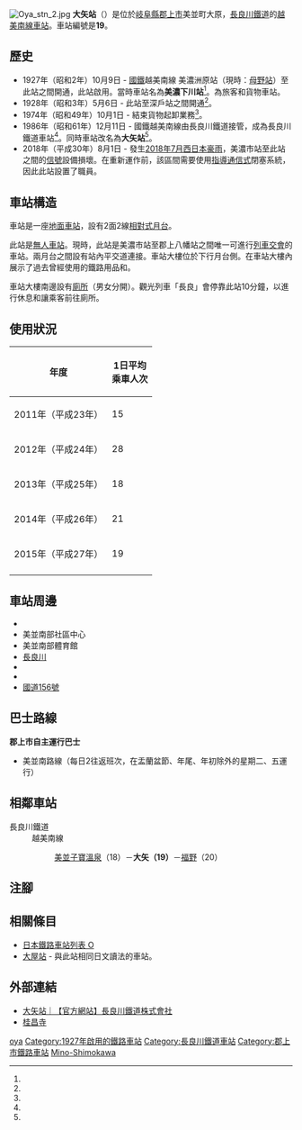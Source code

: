 {{NoteTA
|T=zh-hans:大矢站;zh-hk:大矢站;zh-tw:大矢車站;
|1=zh-hans:大矢站;zh-hk:大矢站;zh-tw:大矢車站;
}}
{{Infobox station
|公司色 = blue
|站名 = 大矢*
|圖片 = Oya stn 1.jpg
|圖片說明 = 車站大樓
|日文原名 = 大矢
|平假名 = おおや
|羅馬拼音 = Ōya
|副站名 = 
|電報略號 = オヤ<br/>ミシ（轉換前）
|所在地 = {{JPN}}[[岐阜縣|岐阜縣]][[郡上市|郡上市]]美並町大原
|座標 = {{coord|35|38|14.51|N|136|57|0.79|E|type:railwaystation_region:JP-24|display=inline,title}}
|車站構造 = [[地面車站|地面車站]]
|月台配置 = 2面2線
|啟用年月日 = 1927年（昭和2年）10月9日<ref name="sone26">{{Cite book|author={{Translink|ja|曽根悟|曾根悟}}（監修）|title=週刊 歴史でめぐる鉄道全路線 公営鉄道・私鉄|editor=朝日新聞出版分冊百科編集部（編集）|publisher={{Translink|ja|朝日新聞出版}}|series=週刊朝日百科|volume=26号 長良川鉄道・明知鉄道・樽見鉄道・三岐鉄道・伊勢鉄道|date=2011-09-18|page=10-11|language=ja}}</ref>
|廢站年月日 = 
|乘客人數 = 19
|上下車人次 = 
|統計年度 = 2015
|轉車 = 
|全寬備註 = [[無人車站|無人車站]]<br>*在1986年，車站曾名為美濃下川站。
|adjacent = {{Adjacent stations|system=長良川鐵道|line=越美南線|left=美並子寶溫泉|right=福野|note-left=18<br>1.2km|note-mid=19<br>距離[[美濃太田站|美濃太田]]31.8km|note-right=20<br>1.1km}}
}}
[[File:Oya_stn_2.jpg|thumb]]
'''大矢站'''（{{jpn|j=大矢駅|hg=おおやえき|rm=Ōya eki|f=y}}）是位於[[岐阜縣|岐阜縣]][[郡上市|郡上市]]美並町大原，[[長良川鐵道|長良川鐵道]]的[[越美南線|越美南線]][[鐵路車站|車站]]。車站編號是'''19'''。

==歷史==
* 1927年（昭和2年）10月9日 - [[日本國有鉄道|國鐵]]越美南線 美濃洲原站（現時：[[母野站|母野站]]）至此站之間開通，此站啟用。當時車站名為'''美濃下川站'''<ref name="sone26"/>。為旅客和貨物車站。
* 1928年（昭和3年）5月6日 - 此站至深戶站之間開通<ref name="sone26"/>。
* 1974年（昭和49年）10月1日 - 結束貨物起卸業務<ref name="sone26"/>。
* 1986年（昭和61年）12月11日 - 國鐵越美南線由長良川鐵道接管，成為長良川鐵道車站<ref name="sone26"/>。同時車站改名為'''大矢站'''<ref name="sone26"/>。
* 2018年（平成30年）8月1日 - 發生[[2018年7月西日本豪雨|2018年7月西日本豪雨]]，美濃市站至此站之間的[[日本鐵路信號|信號]]設備損壞。在重新運作前，該區間需要使用[[閉塞_(鐵路)|指導通信式]]閉塞系統，因此此站設置了職員。

== 車站構造 ==
車站是一座[[地面車站|地面車站]]，設有2面2線[[相對式月台|相對式月台]]。

此站是[[無人車站|無人車站]]。現時，此站是美濃市站至郡上八幡站之間唯一可進行[[列車交會|列車交會]]的車站。兩月台之間設有站內平交道連接。車站大樓位於下行月台側。在車站大樓內展示了過去曾經使用的鐵路用品和{{Translink|ja|鉄道写真|鐵路相片|相片}}。

車站大樓南邊設有[[廁所|廁所]]（男女分開）。觀光列車「長良」會停靠此站10分鐘，以進行休息和讓乘客前往廁所。

== 使用狀況 ==
{| class="wikitable"  style="text-align:right;"
|-
!rowspan="1"|年度
!colspan="2"|1日平均<br>乘車人次
|-
|2011年（平成23年） ||15
|-
|2012年（平成24年） ||28
|-
|2013年（平成25年） ||18
|-
|2014年（平成26年） ||21
|-
|2015年（平成27年） ||19
|-
|}

== 車站周邊 ==
*{{Translink|ja|桂昌寺 (郡上市)|桂昌寺 (郡上市)|桂昌寺}}
*美並南部社區中心
*美並南部體育館
*[[長良川|長良川]]
*{{Translink|ja|岐阜県道324号白山美濃線|岐阜縣道324號白山美濃線}}
*{{Translink|ja|岐阜県道325号大原富之保線|岐阜縣道325號大原富之保線}}
*[[國道156號|國道156號]]

== 巴士路線 ==
'''郡上市自主運行巴士'''
*美並南路線（每日2往返班次，在盂蘭盆節、年尾、年初除外的星期二、五運行）

== 相鄰車站 ==
; 長良川鐵道
: 越美南線
:: [[美並子寶溫泉站|美並子寶溫泉]]（18）－'''大矢（19）'''－[[福野站_(岐阜縣)|福野]]（20）
== 注腳 ==
{{Reflist}}
== 相關條目 ==
* [[日本鐵路車站列表_O|日本鐵路車站列表 O]]
* [[大屋站|大屋站]] - 與此站相同日文讀法的車站。
== 外部連結 ==
* [http://www.nagatetsu.co.jp/route/oya/ 大矢站｜【官方網站】長良川鐵道株式會社] {{Wayback|url=http://www.nagatetsu.co.jp/route/oya/ |date=20200721165542 }}{{ja icon}}
* [http://keishoji.jimdo.com/ 桂昌寺] {{Wayback|url=http://keishoji.jimdo.com/ |date=20180914053203 }}{{ja icon}}
{{越美南線}}
{{DEFAULTSORT:Oya}}
[[Category:日本鐵路車站_O|oya]]
[[Category:1927年啟用的鐵路車站|Category:1927年啟用的鐵路車站]]
[[Category:長良川鐵道車站|Category:長良川鐵道車站]]
[[Category:郡上市鐵路車站|Category:郡上市鐵路車站]]
[[Category:日本國有鐵道廢站|Mino-Shimokawa]]